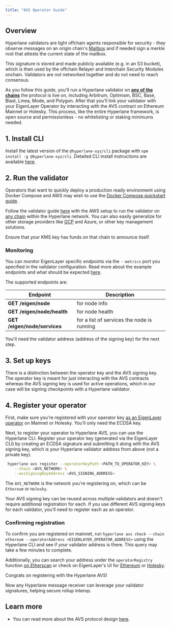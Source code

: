 ```yaml
---
title: "AVS Operator Guide"
---
```


## Overview

Hyperlane validators are light offchain agents responsible for security - they observe messages on an origin chain's [Mailbox](/docs/protocol/core/mailbox) and if needed sign a merkle root that attests the current state of the mailbox.

This signature is stored and made publicly available (e.g. in an S3 bucket), which is then used by the offchain Relayer and Interchain Security Modules onchain. Validators are _not_ networked together and do not need to reach consensus.

As you follow this guide, you'll run a Hyperlane validator on [**any of the chains**](https://github.com/hyperlane-xyz/hyperlane-registry/tree/main/chains) the protocol is live on, including Arbitrum, Optimism, BSC, Base, Blast, Linea, Mode, and Polygon. After that you'll link your validator with your EigenLayer Operator by interacting with the AVS contract on Ethereum Mainnet or Holesky. This process, like the entire Hyperlane framework, is open source and permissionless - no whitelisting or staking minimums needed.

## 1. Install CLI

Install the latest version of the `@hyperlane-xyz/cli` package with `npm install -g @hyperlane-xyz/cli`. Detailed CLI install instructions are available [here](/docs/reference/developer-tools/cli).

## 2. Run the validator

Operators that want to quickly deploy a production ready environment using Docker Compose and AWS may wish to use the [Docker Compose quickstart guide](/docs/operate/guides/docker-quickstart).

Follow the validator guide [here](/docs/operate/validators/run-validators) with the AWS setup to run the validator on [any chain](https://github.com/hyperlane-xyz/hyperlane-registry/tree/main/chains) within the Hyperlane network. You can also easily generalize for other storage providers like [GCP](https://github.com/hyperlane-xyz/hyperlane-monorepo/pull/3156) and Azure, or other key management solutions.

Ensure that your KMS key has funds on that chain to announce itself.

### Monitoring

You can monitor EigenLayer specific endpoints via the `--metrics` port you specified in the validator configuration. Read more about the example endpoints and what should be expected [here](https://docs.eigenlayer.xyz/eigenlayer/avs-guides/spec/api/).

The supported endpoints are:

| Endpoint                     | Description                                |
| ---------------------------- | ------------------------------------------ |
| **GET /eigen/node**          | for node info                              |
| **GET /eigen/node/health**   | for node health                            |
| **GET /eigen/node/services** | for a list of services the node is running |

You'll need the validator address (address of the signing key) for the next step.

## 3. Set up keys

There is a distinction between the operator key and the AVS signing key. The operator key is meant for just interacting with the AVS contracts whereas the AVS signing key is used for active operations, which in our case will be signing checkpoints with a Hyperlane validator.

## 4. Register your operator

First, make sure you're registered with your operator key [as an EigenLayer operator](https://docs.eigenlayer.xyz/eigenlayer/operator-guides/operator-installation#operator-configuration-and-registration) on Mainnet or Holesky. You'll only need the ECDSA key.

Next, to register your operator to Hyperlane AVS, you can use the Hyperlane CLI. Register your operator key (generated via the EigenLayer CLI) by creating an ECDSA signature and submitting it along with the AVS signing key, which is your Hyperlane validator address from above (not a private key).

```bash
 hyperlane avs register --operatorKeyPath <PATH_TO_OPERATOR_KEY> \
    --chain <AVS_NETWORK> \
    --avsSigningKeyAddress <AVS_SIGNING_ADDRESS>
```

The `AVS_NETWORK` is the network you're registering on, which can be `Ethereum` or `Holesky`.

Your AVS signing key can be reused across multiple validators and doesn't require additional registration for each. If you use different AVS signing keys for each validator, you'll need to register each as an operator.

### Confirming registration

To confirm you are registered on mainnet, run `hyperlane avs check --chain ethereum --operatorAddress <EIGENLAYER_OPERATOR_ADDRESS>` using the Hyperlane CLI and see if your validator address is there. This query may take a few minutes to complete.

Additionally, you can search your address under the `operatorRegistry` function [on Etherscan](https://etherscan.io/address/0x272CF0BB70D3B4f79414E0823B426d2EaFd48910#readProxyContract#F12) or check on EigenLayer's UI for [Ethereum](https://app.eigenlayer.xyz/avs/0xe8e59c6c8b56f2c178f63bcfc4ce5e5e2359c8fc) or [Holesky](https://holesky.eigenlayer.xyz/avs/0xc76e477437065093d353b7d56c81ff54d167b0ab).

<Check>

Congrats on registering with the Hyperlane AVS!

Now any Hyperlane message receiver can leverage your validator signatures, helping secure rollup interop.

</Check>

## Learn more

- You can read more about the AVS protocol design [here](/docs/protocol/ISM/economic-security/hyperlane-avs).
